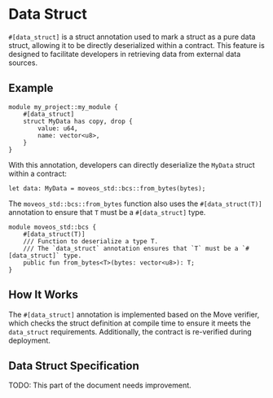 # Data Struct


`#[data_struct]` is a struct annotation used to mark a struct as a pure data struct, allowing it to be directly deserialized within a contract. This feature is designed to facilitate developers in retrieving data from external data sources.

## Example

```move
module my_project::my_module {
    #[data_struct]
    struct MyData has copy, drop {
        value: u64,
        name: vector<u8>,
    }
}
```

With this annotation, developers can directly deserialize the `MyData` struct within a contract:

```move
let data: MyData = moveos_std::bcs::from_bytes(bytes);
```

The `moveos_std::bcs::from_bytes` function also uses the `#[data_struct(T)]` annotation to ensure that `T` must be a `#[data_struct]` type.

```move
module moveos_std::bcs {
    #[data_struct(T)]
    /// Function to deserialize a type T.
    /// The `data_struct` annotation ensures that `T` must be a `#[data_struct]` type.
    public fun from_bytes<T>(bytes: vector<u8>): T;
}
```

## How It Works

The `#[data_struct]` annotation is implemented based on the Move verifier, which checks the struct definition at compile time to ensure it meets the `data_struct` requirements. Additionally, the contract is re-verified during deployment.

## Data Struct Specification

<Callout>
TODO: This part of the document needs improvement.
</Callout>